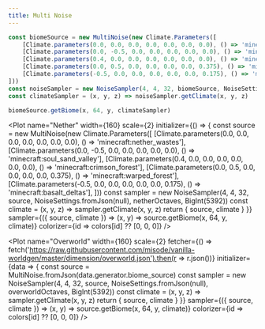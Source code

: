 ```yaml
---
title: Multi Noise
---
```


```ts
const biomeSource = new MultiNoise(new Climate.Parameters([
	[Climate.parameters(0.0, 0.0, 0.0, 0.0, 0.0, 0.0, 0.0), () => 'minecraft:nether_wastes'],
	[Climate.parameters(0.0, -0.5, 0.0, 0.0, 0.0, 0.0, 0.0), () => 'minecraft:soul_sand_valley'],
	[Climate.parameters(0.4, 0.0, 0.0, 0.0, 0.0, 0.0, 0.0), () => 'minecraft:crimson_forest'],
	[Climate.parameters(0.0, 0.5, 0.0, 0.0, 0.0, 0.0, 0.375), () => 'minecraft:warped_forest'],
	[Climate.parameters(-0.5, 0.0, 0.0, 0.0, 0.0, 0.0, 0.175), () => 'minecraft:basalt_deltas'],
]))
const noiseSampler = new NoiseSampler(4, 4, 32, biomeSource, NoiseSettings.fromJson(null),netherOctaves, BigInt(5392))
const climateSampler = (x, y, z) => noiseSampler.getClimate(x, y, z)

biomeSource.getBiome(x, 64, y, climateSampler)
```

<Plot name="Nether" width={160} scale={2}
	initializer={() => {
		const source = new MultiNoise(new Climate.Parameters([
			[Climate.parameters(0.0, 0.0, 0.0, 0.0, 0.0, 0.0, 0.0), () => 'minecraft:nether_wastes'],
			[Climate.parameters(0.0, -0.5, 0.0, 0.0, 0.0, 0.0, 0.0), () => 'minecraft:soul_sand_valley'],
			[Climate.parameters(0.4, 0.0, 0.0, 0.0, 0.0, 0.0, 0.0), () => 'minecraft:crimson_forest'],
			[Climate.parameters(0.0, 0.5, 0.0, 0.0, 0.0, 0.0, 0.375), () => 'minecraft:warped_forest'],
			[Climate.parameters(-0.5, 0.0, 0.0, 0.0, 0.0, 0.0, 0.175), () => 'minecraft:basalt_deltas'],
		]))
		const sampler = new NoiseSampler(4, 4, 32, source, NoiseSettings.fromJson(null), netherOctaves, BigInt(5392))
		const climate = (x, y, z) => sampler.getClimate(x, y, z)
		return { source, climate }
	}}
	sampler={({ source, climate }) => (x, y) => source.getBiome(x, 64, y, climate)}
	colorizer={id => colors[id] ?? [0, 0, 0]}
/>

<Plot name="Overworld" width={160} scale={2}
	fetcher={() => fetch('https://raw.githubusercontent.com/misode/vanilla-worldgen/master/dimension/overworld.json').then(r => r.json())}
	initializer={data => {
		const source = MultiNoise.fromJson(data.generator.biome_source)
		const sampler = new NoiseSampler(4, 4, 32, source, NoiseSettings.fromJson(null), overworldOctaves, BigInt(5392))
		const climate = (x, y, z) => sampler.getClimate(x, y, z)
		return { source, climate }
	}}
	sampler={({ source, climate }) => (x, y) => source.getBiome(x, 64, y, climate)}
	colorizer={id => colors[id] ?? [0, 0, 0]}
/>
